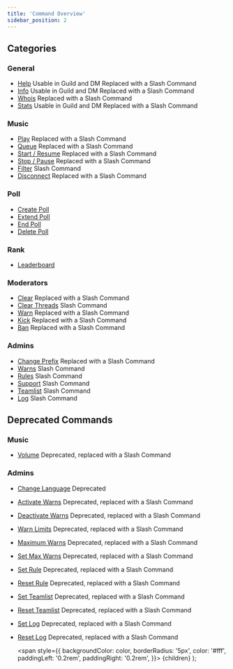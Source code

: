 ```yaml
---
title: 'Command Overview'
sidebar_position: 2
---
```


## Categories
### General
- [Help](general/help) <Label color="#43b581">Usable in Guild and DM</Label> <Label color="#faa61a">Replaced with a Slash Command</Label>
- [Info](general/info) <Label color="#43b581">Usable in Guild and DM</Label> <Label color="#faa61a">Replaced with a Slash Command</Label>
- [Whois](general/whois) <Label color="#faa61a">Replaced with a Slash Command</Label>
- [Stats](general/stats) <Label color="#43b581">Usable in Guild and DM</Label> <Label color="#faa61a">Replaced with a Slash Command</Label>

### Music
- [Play](music/play) <Label color="#faa61a">Replaced with a Slash Command</Label>
- [Queue](music/queue) <Label color="#faa61a">Replaced with a Slash Command</Label>
- [Start / Resume](music/start-resume) <Label color="#faa61a">Replaced with a Slash Command</Label>
- [Stop / Pause](music/stop-pause) <Label color="#faa61a">Replaced with a Slash Command</Label>
- [Filter](music/filter) <Label color="#43b581">Slash Command</Label>
- [Disconnect](music/disconnect) <Label color="#faa61a">Replaced with a Slash Command</Label>

### Poll
- [Create Poll](poll/create-poll)
- [Extend Poll](poll/extend-poll)
- [End Poll](poll/end-poll)
- [Delete Poll](poll/delete-poll)

### Rank
- [Leaderboard](rank/leaderboard)

### Moderators
- [Clear](moderators/clear) <Label color="#faa61a">Replaced with a Slash Command</Label>
- [Clear Threads](moderators/clear-threads) <Label color="#43b581">Slash Command</Label>
- [Warn](moderators/warn) <Label color="#faa61a">Replaced with a Slash Command</Label>
- [Kick](moderators/kick) <Label color="#faa61a">Replaced with a Slash Command</Label>
- [Ban](moderators/ban) <Label color="#faa61a">Replaced with a Slash Command</Label>

### Admins
- [Change Prefix](admins/change-prefix) <Label color="#faa61a">Replaced with a Slash Command</Label>
- [Warns](admins/warns) <Label color="#43b581">Slash Command</Label>
- [Rules](admins/rules) <Label color="#43b581">Slash Command</Label>
- [Support](admins/support) <Label color="#43b581">Slash Command</Label>
- [Teamlist](admins/teamlist) <Label color="#43b581">Slash Command</Label>
- [Log](admins/log) <Label color="#43b581">Slash Command</Label>

## Deprecated Commands
### Music
- [Volume](deprecated-commands/music/volume) <Label color="#faa61a">Deprecated, replaced with a Slash Command</Label>

### Admins
- [Change Language](deprecated-commands/admins/change-language) <Label color="#f04747">Deprecated</Label>
- [Activate Warns](deprecated-commands/admins/activate-warns) <Label color="#faa61a">Deprecated, replaced with a Slash Command</Label>
- [Deactivate Warns](deprecated-commands/admins/deactivate-warns) <Label color="#faa61a">Deprecated, replaced with a Slash Command</Label>
- [Warn Limits](deprecated-commands/admins/warn-limits) <Label color="#faa61a">Deprecated, replaced with a Slash Command</Label>
- [Maximum Warns](deprecated-commands/admins/max-warns) <Label color="#faa61a">Deprecated, replaced with a Slash Command</Label>
- [Set Max Warns](deprecated-commands/admins/set-max-warns) <Label color="#faa61a">Deprecated, replaced with a Slash Command</Label>
- [Set Rule](deprecated-commands/admins/set-rule) <Label color="#faa61a">Deprecated, replaced with a Slash Command</Label>
- [Reset Rule](deprecated-commands/admins/reset-rule) <Label color="#faa61a">Deprecated, replaced with a Slash Command</Label>
- [Set Teamlist](deprecated-commands/admins/set-teamlist) <Label color="#faa61a">Deprecated, replaced with a Slash Command</Label>
- [Reset Teamlist](deprecated-commands/admins/reset-teamlist) <Label color="#faa61a">Deprecated, replaced with a Slash Command</Label>
- [Set Log](deprecated-commands/admins/set-log) <Label color="#faa61a">Deprecated, replaced with a Slash Command</Label>
- [Reset Log](deprecated-commands/admins/reset-log) <Label color="#faa61a">Deprecated, replaced with a Slash Command</Label>

  <span
    style={{
      backgroundColor: color,
      borderRadius: '5px',
      color: '#fff',
      paddingLeft: '0.2rem',
      paddingRight: '0.2rem',
    }}>
    {children}
  </span>
);
